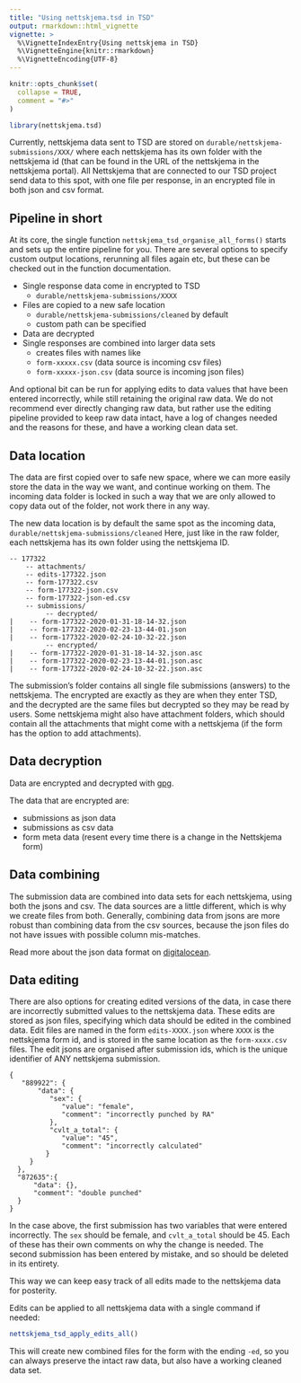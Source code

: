 ```yaml
---
title: "Using nettskjema.tsd in TSD"
output: rmarkdown::html_vignette
vignette: >
  %\VignetteIndexEntry{Using nettskjema in TSD}
  %\VignetteEngine{knitr::rmarkdown}
  %\VignetteEncoding{UTF-8}
---
```


```r
knitr::opts_chunk$set(
  collapse = TRUE,
  comment = "#>"
)
```

```r
library(nettskjema.tsd)
```

Currently, nettskjema data sent to TSD are stored on `durable/nettskjema-submissions/XXX/` where each nettskjema has its own folder with the nettskjema id (that can be found in the URL of the nettskjema in the nettskjema portal). 
All Nettskjema that are connected to our TSD project send data to this spot, with one file per response, in an encrypted file in both json and csv format.

## Pipeline in short
At its core, the single function `nettskjema_tsd_organise_all_forms()` starts and sets up the entire pipeline for you. 
There are several options to specify custom output locations, rerunning all files again etc, but these can be checked out in the function documentation.

- Single response data come in encrypted to TSD
  - `durable/nettskjema-submissions/XXXX`
- Files are copied to a new safe location
  - `durable/nettskjema-submissions/cleaned` by default
  - custom path can be specified
- Data are decrypted
- Single responses are combined into larger data sets
  - creates files with names like
  - `form-xxxxx.csv` (data source is incoming csv files)
  - `form-xxxxx-json.csv` (data source is incoming json files)

And optional bit can be run for applying edits to data values that have been entered incorrectly, while still retaining the original raw data.
We do not recommend ever directly changing raw data, but rather use the editing pipeline provided to keep raw data intact, have a log of changes needed and the reasons for these, and have a working clean data set.


## Data location
The data are first copied over to safe new space, where we can more easily store the data in the way we want, and continue working on them.
The incoming data folder is locked in such a way that we are only allowed to copy data out of the folder, not work there in any way.

The new data location is by default the same spot as the incoming data, `durable/nettskjema-submissions/cleaned`
Here, just like in the raw folder, each nettskjema has its own folder using the nettskjema ID.

```
-- 177322
    -- attachments/
    -- edits-177322.json
    -- form-177322.csv
    -- form-177322-json.csv
    -- form-177322-json-ed.csv
    -- submissions/
         -- decrypted/
|    -- form-177322-2020-01-31-18-14-32.json
|    -- form-177322-2020-02-23-13-44-01.json
|    -- form-177322-2020-02-24-10-32-22.json
         -- encrypted/
|    -- form-177322-2020-01-31-18-14-32.json.asc
|    -- form-177322-2020-02-23-13-44-01.json.asc
|    -- form-177322-2020-02-24-10-32-22.json.asc
```


The submission's folder contains all single file submissions (answers) to the nettskjema. 
The encrypted are exactly as they are when they enter TSD, and the decrypted are the same files but decrypted so they may be read by users.
Some nettskjema might also have attachment folders, which should contain all the attachments that might come with a nettskjema (if the form has the option to add attachments).

## Data decryption
Data are encrypted and decrypted with [gpg](https://gnupg.org/). 

The data that are encrypted are:

- submissions as json data
- submissions as csv data
- form meta data (resent every time there is a change in the Nettskjema form)

## Data combining

The submission data are combined into data sets for each nettskjema, using both the jsons and csv. 
The data sources are a little different, which is why we create files from both.
Generally, combining data from jsons are more robust than combining data from the csv sources, because the json files do not have issues with possible column mis-matches.

Read more about the json data format on [digitalocean](https://www.digitalocean.com/community/tutorials/an-introduction-to-json).

## Data editing
There are also options for creating edited versions of the data, in case there are incorrectly submitted values to the nettskjema data.
These edits are stored as json files, specifying which data should be edited in the combined data.
Edit files are named in the form `edits-XXXX.json` where `XXXX` is the nettskjema form id, and is stored in the same location as the `form-xxxx.csv` files.
The edit jsons are organised after submission ids, which is the unique identifier of ANY nettskjema submission.

```
{
   "889922": {
       "data": {
          "sex": {
             "value": "female",
             "comment": "incorrectly punched by RA"
          },
          "cvlt_a_total": {
             "value": "45",
             "comment": "incorrectly calculated"
         }
     }
  },
  "872635":{
      "data": {},
      "comment": "double punched"
  }
}
```

In the case above, the first submission has two variables that were entered incorrectly.
The `sex` should be female, and `cvlt_a_total` should be 45. 
Each of these has their own comments on why the change is needed.
The second submission has been entered by mistake, and so should be deleted in its entirety.

This way we can keep easy track of all edits made to the nettskjema data for posterity.

Edits can be applied to all nettskjema data with a single command if needed:

```r
nettskjema_tsd_apply_edits_all()
```

This will create new combined files for the form with the ending `-ed`, so you can always preserve the intact raw data, but also have a working cleaned data set.
